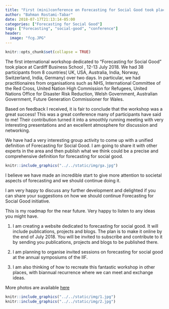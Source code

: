 ```yaml
---
title: "First (mini)conference on Forecasting for Social Good took place at Cardiff Business School on 12-13 July 2018"
author: "Bahman Rostami-Tabar"
date: 2018-07-17T21:13:14-05:00
categories: ["Forecasting for Social Good"]
tags: ["Forecasting", "social-good", "conference"]
header:
  image: "fcg.JPG"
---
```


```r
knitr::opts_chunk$set(collapse = TRUE)
```


The first international workshop dedicated to “Forecasting for Social Good” took place at Cardiff Business School , 12-13 July 2018. We had 38 participants from 8 countries( UK, USA, Australia, India, Norway, Switzerland, India, Germany) over two days. In particular, we had practitionaires from organisations such as NHS, International Committee of the Red Cross, United Nation High Commission for Refugees, United Nations Office for Disaster Risk Reduction, Welsh Government, Australian Government, Future Generation Commissioner for Wales.

Based on feedback I received, it is fair to conclude that the workshop was a great success! This was a great conference many of participants have said to me! Their contribution turned it into a smoothly running meeting with very interesting presentations and an excellent atmosphere for discussion and networking.

We have had a very interesting group activity to come up with a unified definition of Forecasting for Social Good.  I am going to share it with other experts in the area and then publish what we think could be a precise and comprehensive definition for forecasting for social good.

```r
knitr::include_graphics("../../static/img/ga.jpg")
```


I believe we have made an incredible start to give more attention to societal aspects of forecasting and we should continue doing it.

I am very happy to discuss any further development and delighted if you can share your suggestions on how we should continue Forecasting for Social Good initiative.

This is my roadmap for the near future. Very happy to listen to any ideas you might have.

1. I am creating a website dedicated to forecasting for social good. It will include publications, projects and blogs. The plan is to make it online by the end of July 2018. You will be invited to subscribe and contribute to it by sending you publications, projects and blogs to be published there.

2. I am planning to organise invited sessions on forecasting for social good at the annual symposiums of the IIF.

3. I am also thinking of how to recreate this fantastic workshop in other places, with biannual recurrence where we can meet and exchange ideas.

More photos are available [here](https://www.dropbox.com/sh/csm96lqav3p6zd2/AADyECWVsiHCZ6yUNM2LaXJva?dl=0)

```r
knitr::include_graphics("../../static/img/1.jpg")
knitr::include_graphics("../../static/img/2.jpg")
```




